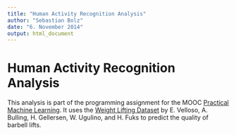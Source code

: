 ```yaml
---
title: "Human Activity Recognition Analysis"
author: "Sebastian Bolz"
date: "6. November 2014"
output: html_document
---
```


# Human Activity Recognition Analysis

This analysis is part of the programming assignment for the MOOC
[Practical Machine Learning](https://www.coursera.org/course/predmachlearn). It
uses the
[Weight Lifting Dataset](http://groupware.les.inf.puc-rio.br/work.jsf?p1=11201)
by E. Velloso, A. Bulling, H. Gellersen, W. Ugulino, and H. Fuks to predict the
quality of barbell lifts.